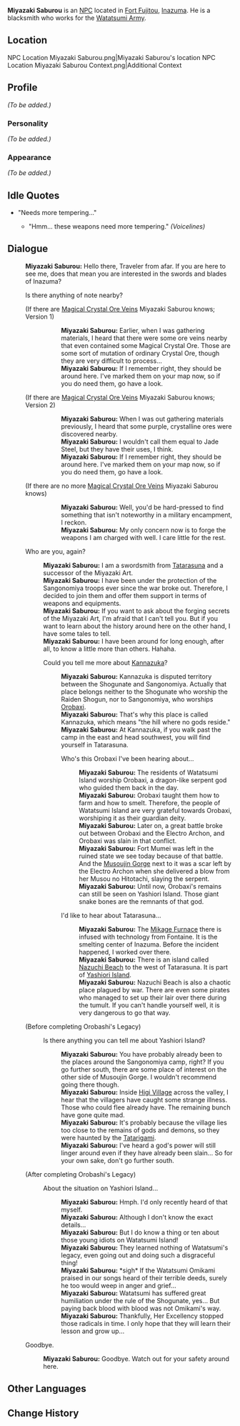 {{Meta
<!-- REMOVE THIS TEMPLATE AFTER ADDING MISSING INFO -->
|missing_NPC_profile  = yes
}}
{{Character Infobox
|type             = NPC
|image            = NPC Miyazaki Saburou.png
|region           = Inazuma
|affiliation      = Watatsumi Army
|title            = Blacksmith
}}
'''Miyazaki Saburou''' {{Lang|ja=宮崎三朗}} is an [[NPC]] located in [[Fort Fujitou]], [[Inazuma]]. He is a blacksmith who works for the [[Watatsumi Army]].

==Location==
<gallery hideaddbutton="true" captionalign="center">
NPC Location Miyazaki Saburou.png|Miyazaki Saburou's location
NPC Location Miyazaki Saburou Context.png|Additional Context
</gallery>

==Profile==
<!-- detailed story/lore information goes here -->
''(To be added.)''

===Personality===
''(To be added.)''

===Appearance===
''(To be added.)''

==Idle Quotes==
* "Needs more tempering..."
** {{A|VO Miyazaki Saburou 01.ogg}} "Hmm... these weapons need more tempering." ''(Voicelines)''

==Dialogue==
{{Dialogue start}}
:'''Miyazaki Saburou:''' Hello there, Traveler from afar. If you are here to see me, does that mean you are interested in the swords and blades of Inazuma?
:{{DIcon|!}} Is there anything of note nearby?
:;(If there are [[Magical Crystal Chunk|Magical Crystal Ore Veins]] Miyazaki Saburou knows; Version 1)
:::'''Miyazaki Saburou:''' Earlier, when I was gathering materials, I heard that there were some ore veins nearby that even contained some Magical Crystal Ore. Those are some sort of mutation of ordinary Crystal Ore, though they are very difficult to process...
:::'''Miyazaki Saburou:''' If I remember right, they should be around here. I've marked them on your map now, so if you do need them, go have a look.
::;([[Rich Ore Reserve]]s marked on the map)
:;(If there are [[Magical Crystal Chunk|Magical Crystal Ore Veins]] Miyazaki Saburou knows; Version 2)
:::'''Miyazaki Saburou:''' When I was out gathering materials previously, I heard that some purple, crystalline ores were discovered nearby.
:::'''Miyazaki Saburou:''' I wouldn't call them equal to Jade Steel, but they have their uses, I think.
:::'''Miyazaki Saburou:''' If I remember right, they should be around here. I've marked them on your map now, so if you do need them, go have a look.
::;([[Rich Ore Reserve]]s marked on the map)
:;(If there are no more [[Magical Crystal Chunk|Magical Crystal Ore Veins]] Miyazaki Saburou knows)
:::'''Miyazaki Saburou:''' Well, you'd be hard-pressed to find something that isn't noteworthy in a military encampment, I reckon.
:::'''Miyazaki Saburou:''' My only concern now is to forge the weapons I am charged with well. I care little for the rest.
:{{DIcon}} Who are you, again?
::'''Miyazaki Saburou:''' I am a swordsmith from [[Tatarasuna]] and a successor of the Miyazaki Art.
::'''Miyazaki Saburou:''' I have been under the protection of the Sangonomiya troops ever since the war broke out. Therefore, I decided to join them and offer them support in terms of weapons and equipments.
::'''Miyazaki Saburou:''' If you want to ask about the forging secrets of the Miyazaki Art, I'm afraid that I can't tell you. But if you want to learn about the history around here on the other hand, I have some tales to tell.
::'''Miyazaki Saburou:''' I have been around for long enough, after all, to know a little more than others. Hahaha.
::{{DIcon}} Could you tell me more about [[Kannazuka]]?
:::'''Miyazaki Saburou:''' Kannazuka is disputed territory between the Shogunate and Sangonomiya. Actually that place belongs neither to the Shogunate who worship the Raiden Shogun, nor to Sangonomiya, who worships [[Orobaxi]].
:::'''Miyazaki Saburou:''' That's why this place is called Kannazuka, which means "the hill where no gods reside."
:::'''Miyazaki Saburou:''' At Kannazuka, if you walk past the camp in the east and head southwest, you will find yourself in Tatarasuna.
::: {{DIcon}} Who's this Orobaxi I've been hearing about...
::::'''Miyazaki Saburou:''' The residents of Watatsumi Island worship Orobaxi, a dragon-like serpent god who guided them back in the day.
::::'''Miyazaki Saburou:''' Orobaxi taught them how to farm and how to smelt. Therefore, the people of Watatsumi Island are very grateful towards Orobaxi, worshiping it as their guardian deity.
::::'''Miyazaki Saburou:''' Later on, a great battle broke out between Orobaxi and the Electro Archon, and Orobaxi was slain in that conflict.
::::'''Miyazaki Saburou:''' Fort Mumei was left in the ruined state we see today because of that battle. And the [[Musoujin Gorge]] next to it was a scar left by the Electro Archon when she delivered a blow from her Musou no Hitotachi, slaying the serpent.
::::'''Miyazaki Saburou:''' Until now, Orobaxi's remains can still be seen on Yashiori Island. Those giant snake bones are the remnants of that god.
::: {{DIcon}} I'd like to hear about Tatarasuna...
::::'''Miyazaki Saburou:''' The [[Mikage Furnace]] there is infused with technology from Fontaine. It is the smelting center of Inazuma. Before the incident happened, I worked over there.
::::'''Miyazaki Saburou:''' There is an island called [[Nazuchi Beach]] to the west of Tatarasuna. It is part of [[Yashiori Island]].
::::'''Miyazaki Saburou:''' Nazuchi Beach is also a chaotic place plagued by war. There are even some pirates who managed to set up their lair over there during the tumult. If you can't handle yourself well, it is very dangerous to go that way.
:;(Before completing Orobashi's Legacy)
::{{DIcon}} Is there anything you can tell me about Yashiori Island?
:::'''Miyazaki Saburou:''' You have probably already been to the places around the Sangonomiya camp, right? If you go further south, there are some place of interest on the other side of Musoujin Gorge. I wouldn't recommend going there though.
:::'''Miyazaki Saburou:''' Inside [[Higi Village]] across the valley, I hear that the villagers have caught some strange illness. Those who could flee already have. The remaining bunch have gone quite mad.
:::'''Miyazaki Saburou:''' It's probably because the village lies too close to the remains of gods and demons, so they were haunted by the [[Tatarigami]].
:::'''Miyazaki Saburou:''' I've heard a god's power will still linger around even if they have already been slain... So for your own sake, don't go further south.
:;(After completing Orobashi's Legacy)
::{{DIcon}} About the situation on Yashiori Island...
:::'''Miyazaki Saburou:''' Hmph. I'd only recently heard of that myself.
:::'''Miyazaki Saburou:''' Although I don't know the exact details...
:::'''Miyazaki Saburou:''' But I do know a thing or ten about those young idiots on Watatsumi Island!
:::'''Miyazaki Saburou:''' They learned nothing of Watatsumi's legacy, even going out and doing such a disgraceful thing!
:::'''Miyazaki Saburou:''' *sigh* If the Watatsumi Omikami praised in our songs heard of their terrible deeds, surely he too would weep in anger and grief...
:::'''Miyazaki Saburou:''' Watatsumi has suffered great humiliation under the rule of the Shogunate, yes... But paying back blood with blood was not Omikami's way.
:::'''Miyazaki Saburou:''' Thankfully, Her Excellency stopped those radicals in time. I only hope that they will learn their lesson and grow up...
:{{DIcon}} Goodbye.
::'''Miyazaki Saburou:''' Goodbye. Watch out for your safety around here.
{{Dialogue end}}

==Other Languages==
{{Other Languages|default_hidden = 1
|en      = Miyazaki Saburou
|zhs     = 宫崎三朗
|zhs_rm  = Gōngqí Sānlǎng
|zht     = 宮崎三朗
|zht_rm  = Gōngqí Sānlǎng
|ja      = 宮崎三朗
|ja_rm   = Miyazaki Saburou
|ko      = 미야자키 사부로
|ko_rm   = Miyajaki Saburo
|es      = Miyazaki Saburou
|fr      = Miyazaki Saburou
|ru      = Миядзаки Сабуро
|th      = Miyazaki Saburou
|vi      = Miyazaki Saburou
|de      = Miyazaki Saburou
|id      = Miyazaki Saburou
|pt      = Miyazaki Saburou
}}

==Change History==
{{Change History|2.0}}
<!--
==References==
{{Reflist}}-->